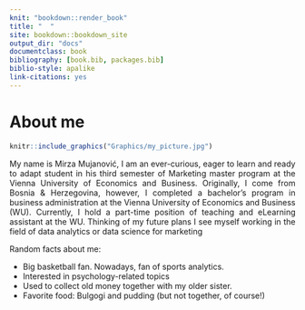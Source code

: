 ```yaml
--- 
knit: "bookdown::render_book"
title: "  "
site: bookdown::bookdown_site
output_dir: "docs"
documentclass: book
bibliography: [book.bib, packages.bib]
biblio-style: apalike
link-citations: yes
---
```


# About me {-}

```r
knitr::include_graphics("Graphics/my_picture.jpg")
```


<div style="text-align: justify"> 

My name is Mirza Mujanović, I am an ever-curious, eager to learn and ready to adapt student in his third semester of Marketing master program at the Vienna University of Economics and Business. Originally, I come from Bosnia & Herzegovina, however, I completed a bachelor’s program in business administration at the Vienna University of Economics and Business (WU). Currently, I hold a part-time position of teaching and eLearning assistant at the WU. Thinking of my future plans I see myself working in the field of data analytics or data science for marketing 


</div>
 
<div style="text-align: justify"> 

Random facts about me:

* Big basketball fan. Nowadays, fan of sports analytics.
* Interested in psychology-related topics
* Used to collect old money together with my older sister. 
* Favorite food: Bulgogi and pudding (but not together, of course!)

</div>
